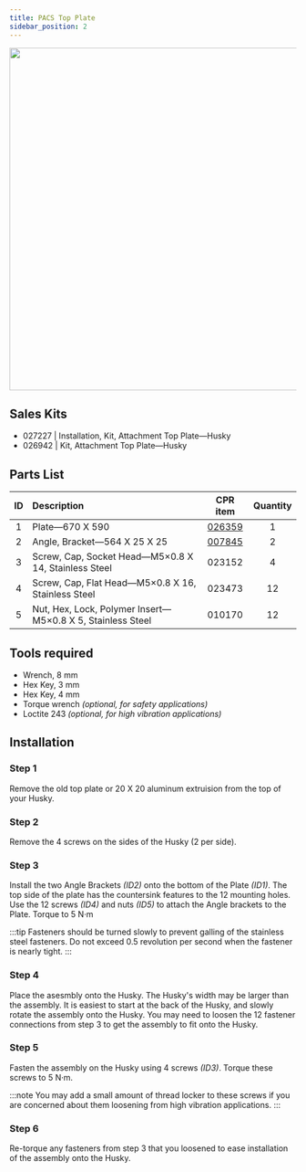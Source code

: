 ```yaml
---
title: PACS Top Plate
sidebar_position: 2
---
```


<center>
  <img
    src="/img/robot_images/husky_images/robot_husky_26.png"
    width="600"
  />
</center>

## Sales Kits

- 027227 | Installation, Kit, Attachment Top Plate—Husky
- 026942 | Kit, Attachment Top Plate—Husky

## Parts List

| ID  | Description                                                |                    CPR item                     | Quantity |
| :-: | :--------------------------------------------------------- | :---------------------------------------------: | :------: |
|  1  | Plate—670 X 590                                            | [026359](/assets/pdf/clearpath_robotics_026359.pdf) |    1     |
|  2  | Angle, Bracket—564 X 25 X 25                               | [007845](/assets/pdf/clearpath_robotics_007845.pdf) |    2     |
|  3  | Screw, Cap, Socket Head—M5×0.8 X 14, Stainless Steel       |                     023152                      |    4     |
|  4  | Screw, Cap, Flat Head—M5×0.8 X 16, Stainless Steel         |                     023473                      |    12    |
|  5  | Nut, Hex, Lock, Polymer Insert—M5×0.8 X 5, Stainless Steel |                     010170                      |    12    |

## Tools required

- Wrench, 8 mm
- Hex Key, 3 mm
- Hex Key, 4 mm
- Torque wrench _(optional, for safety applications)_
- Loctite 243 _(optional, for high vibration applications)_

## Installation

### Step 1

Remove the old top plate or 20 X 20 aluminum extruision from the top of your Husky.

### Step 2

Remove the 4 screws on the sides of the Husky (2 per side).

### Step 3

Install the two Angle Brackets _(ID2)_ onto the bottom of the Plate _(ID1)_.
The top side of the plate has the countersink features to the 12 mounting holes.
Use the 12 screws _(ID4)_ and nuts _(ID5)_ to attach the Angle brackets to the Plate.
Torque to 5 N·m

:::tip
Fasteners should be turned slowly to prevent galling of the stainless steel fasteners.
Do not exceed 0.5 revolution per second when the fastener is nearly tight.
:::

### Step 4

Place the asesmbly onto the Husky.
The Husky's width may be larger than the assembly.
It is easiest to start at the back of the Husky, and slowly rotate the assembly onto the Husky.
You may need to loosen the 12 fastener connections from step 3 to get the assembly to fit onto the Husky.

### Step 5

Fasten the assembly on the Husky using 4 screws _(ID3)_.
Torque these screws to 5 N·m.

:::note
You may add a small amount of thread locker to these screws if you are concerned about them loosening from high vibration applications.
:::

### Step 6

Re-torque any fasteners from step 3 that you loosened to ease installation of the assembly onto the Husky.

